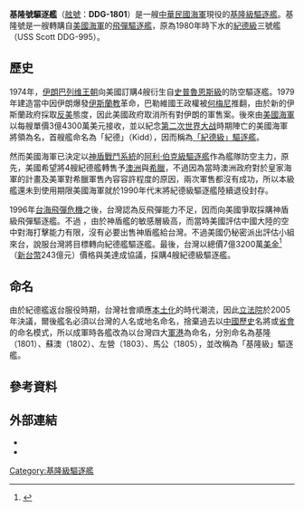 {{noteTA
|G1=Unit
|1=zh-cn:火控;zh-tw:射控; zh-hk:火控;
|2=zh-tw:勃克;zh-cn:伯克;zh-hk:伯克;
|3=zh-tw:亞里;zh-cn:阿利;zh-hk:阿利;
}}
{{軍艦模板
|名稱= 基隆號 [[File:Flag_of_the_Republic_of_China.svg|30px]] <br/><small>DDG-1801</small>
|圖片= [[File:ROCS_Keelung(DDG-1801).jpg|300px]]
|照片說明= 
|艦種= [[驅逐艦|驅逐艦]]
|艦級= [[基隆級驅逐艦|基隆級驅逐艦]]（一號艦）
|同型= [[蘇澳號驅逐艦|蘇澳號]]（DDG-1802）<br />[[左營號驅逐艦|左營號]]（DDG-1803）<br />[[馬公號驅逐艦|馬公號]]（DDG-1805）
|製造= [[英戈爾斯造船廠|英戈爾斯造船廠]]
|動工= 1979年2月12日
|下水= {{USA}}：1980年3月1日（{{link-en|斯科特號驅逐艦 (DDG-995)|USS Scott (DDG-995)|DDG-995}}）
|服役= {{ROC}}：2003年5月30日
|退役= 
|結局= 
|除籍= 
|排水= 7,289 噸
|滿載= 9,783噸
|長度= 171.6米 (563 英呎)
|闊度= 16.8米 (55 英呎)
|吃水= 9.6米 (31.5 英呎)
|鍋爐= 4具[[通用電氣LM2500燃气轮机|通用电气LM2500-30燃气轮机]]<br />
|出力= 80,000軸馬力
|極速= 33節 (61 公里/時)
|續航= 7,800浬〔14,445.6公里〕/17節〔31公里/小時〕<br />6,000浬〔11,000公里〕/20節〔37公里/小時〕<br />3,300浬〔6,100公里〕/30節〔56公里/小時〕
|燃料= [[航空煤油|JP-5 航空煤油]]
|乘員= 31名軍官，332名士官兵<br>艦長[[上校|上校]]編階
|艦載機= 2架[[SH-60海鷹直升機|SH-60海鷹直升機]]
|裝備= 2門雙聯裝Mk 26雙臂飛彈發射器<br/>68枚[[RIM-66飛彈|標準二型飛彈]]<br/>2門四聯裝Mk 141魚叉飛彈發射器<br/>8枚[[AGM-84魚叉反艦飛彈|RGM-84魚叉飛彈]]<br/>2門Mk 15[[方陣近迫武器系統|方陣]][[近迫武器系統|近迫武器系統]]<br/>2門[[Mk_45艦砲|5英吋艦砲]]<br/>2座Mk 32三聯裝魚雷發射管<br/>6枚[[Mk_46型魚雷|Mk 46型魚雷]]
|射控裝置=1具AN/SPG-60 [[火控雷達|火控雷達]]<br/>2具AN/SPG-51D [[火控雷達|火控雷達]]<br/>1具AN/SPQ-9A 火控雷達<br/>2具DECCA 商用導航雷達<br>1套{{link-en|AN/SLQ-25水妖魚雷誘餌|AN/SLQ-25 Nixie}}<br>2具Mk74 飛彈射控系統<br>1具Mk86艦砲射控系統<br>1具SWG-1A 魚叉飛彈射控系統<br>1具Mk14武器導引系統 <br>1具Mk116水下射控系統 
|偵搜設備=AN/SPS-48E [[空中搜索雷達|空中搜索雷達]]<br/>AN/SPS-49(V)5 2D對空搜索雷達<br/>SPS-55 [[海面搜索雷達|海面搜索雷達]]<br/>SQS-53D [[声呐|声呐]]
|電戰系統=SLQ-32(V)3 Outboard II
}}
'''基隆號驅逐艦'''（[[舷號|舷號]]：'''DDG-1801'''）是一艘[[中華民國海軍|中華民國海軍]]現役的[[基隆級驅逐艦|基隆級驅逐艦]]。基隆號是一艘轉購自[[美國海軍|美國海軍]]的[[飛彈驅逐艦|飛彈驅逐艦]]，原為1980年時下水的[[紀德級驅逐艦|紀德級]]三號艦'''{{link-en|史考特號驅逐艦 (DDG-995)|USS Scott (DDG-995)|史考特號}}'''（USS Scott DDG-995）。

== 歷史 ==
1974年，[[伊朗|伊朗]][[巴列维王朝|巴列维王朝]]向美國訂購4艘衍生自[[史普魯恩斯級驅逐艦|史普魯恩斯級]]的防空驅逐艦。1979年建造當中因伊朗爆發[[伊斯蘭教|伊斯蘭教]]革命，巴勒維國王政權被[[何梅尼|何梅尼]]推翻，由於新的伊斯蘭政府採取[[反美|反美]]態度，因此美國政府取消所有對伊朗的軍售案。後來由[[美國海軍|美國海軍]]以每艘單價3億4300萬美元接收，並以紀念[[第二次世界大战|第二次世界大战]]時期陣亡的美國海軍將領{{tsl|en|Isaac C. Kidd|艾希克·坎貝爾·紀德}}為名，首艘艦{{tsl|en|USS Kidd (DDG-993)|紀德號驅逐艦 (DDG-993)|DDG-993}}命名為「紀德」（Kidd），因而稱為[[紀德級驅逐艦|「紀德級」驅逐艦]]。

然而美國海軍已決定以[[神盾戰鬥系統|神盾戰鬥系統]]的[[阿利·伯克級驅逐艦|阿利·伯克級驅逐艦]]作為艦隊防空主力，原先，美國希望將4艘紀德艦轉售予[[澳洲|澳洲]]與[[希臘|希臘]]，不過因為當時澳洲政府對於皇家海軍的計畫及美軍對希臘軍售內容容許程度的原因，兩次軍售都沒有成功，所以本級艦還未到使用期限美國海軍就於1990年代末將紀德級驅逐艦陸續退役封存。

1996年[[台灣海峽飛彈危機|台海飛彈危機]]之後，台灣認為反飛彈能力不足，因而向美國爭取採購神盾級飛彈驅逐艦。不過 ，由於神盾艦的敏感層級高，而當時美國評估中國大陸的空中對海打擊能力有限，沒有必要出售神盾艦給台灣。不過美國仍秘密派出評估小組來台，說服台灣將目標轉向紀德艦驅逐艦。最後，台灣以總價7億3200萬[[美金|美金]]<ref>{{Cite web |url=http://www.globalsecurity.org/military/systems/ship/ddg-993.htm |title=DDG-993 KIDD-class Global Security 20100622 |accessdate=2018-01-09 |archive-date=2006-05-29 |archive-url=https://web.archive.org/web/20060529065159/http://www.globalsecurity.org/military/systems/ship/ddg-993.htm |dead-url=no }}</ref>（[[新台幣|新台幣]]243億元）價格與美達成協議，採購4艘紀德級驅逐艦。

== 命名 ==
由於紀德艦返台服役時期，台灣社會順應[[本土化|本土化]]的時代潮流，因此[[立法院|立法院]]於2005年決議，爾後艦名必須以台灣的人名或地名命名，捨棄過去以[[中國歷史|中國歷史]]名將或[[省會|省會]]的命名模式，所以成軍時各艦改為以台灣四大[[軍港|軍港]]為命名，分別命名為基隆（1801）、蘇澳（1802）、左營（1803）、馬公（1805），並改稱為「基隆級」驅逐艦。

==參考資料==
{{reflist}}

== 外部連結 ==
*{{cite web |url= http://navysite.de/dd/ddg995.htm |title= USS Scott (DDG 995) |accessdate= 2013-05-21 |publisher= Navysite |language= en |archive-date= 2021-03-02 |archive-url= https://web.archive.org/web/20210302000145/https://www.navysite.de/dd/ddg995.htm |dead-url= no }}
*{{cite web |url=http://www.jeffhead.com/rocnvsplan/keelung.htm |title=ROCN KEELUNG CLASS DDG |accessdate=2013-05-21 |date=2012-06-21 |publisher=ROCN VS PLAN |language=en |deadurl=yes |archiveurl=https://web.archive.org/web/20120905005850/http://www.jeffhead.com/rocnvsplan/keelung.htm |archivedate=2012-09-05 }}

{{海軍主題}}
{{紀德級驅逐艦}}
{{中華民國海軍驅逐艦}}
{{中華民國海軍艦艇}}

[[Category:基隆級驅逐艦|Category:基隆級驅逐艦]]